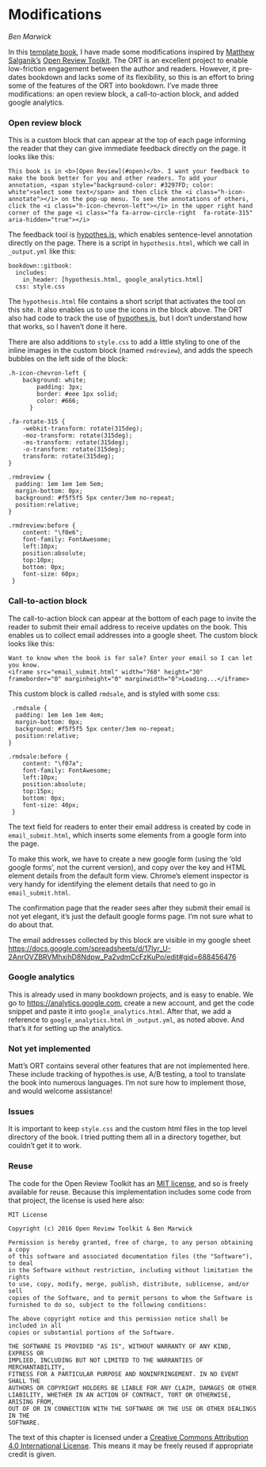 # Modifications {#mods}

_Ben Marwick_

In this [template book](https://github.com/benmarwick/bookdown-ort), I have made some modifications inspired by [Matthew Salganik's](https://twitter.com/msalganik) [Open Review Toolkit](http://www.openreviewtoolkit.org/). The ORT is an excellent project to enable low-friction engagement between the author and readers. However, it pre-dates bookdown and lacks some of its flexibility, so this is an effort to bring some of the features of the ORT into bookdown. I've made three modifications: an open review block, a call-to-action block, and added google analytics. 

### Open review block

This is a custom block that can appear at the top of each page informing the reader that they can give immediate feedback directly on the page. It looks like this:

```block2
This book is in <b>[Open Review](#open)</b>. I want your feedback to make the book better for you and other readers. To add your annotation, <span style="background-color: #3297FD; color: white">select some text</span> and then click the <i class="h-icon-annotate"></i> on the pop-up menu. To see the annotations of others, click the <i class="h-icon-chevron-left"></i> in the upper right hand corner of the page <i class="fa fa-arrow-circle-right  fa-rotate-315" aria-hidden="true"></i>
```

The feedback tool is [hypothes.is](https://hypothes.is/), which enables sentence-level annotation directly on the page. There is a script in  `hypothesis.html`, which we call in `_output.yml` like this:

```
bookdown::gitbook:
  includes:
    in_header: [hypothesis.html, google_analytics.html]
  css: style.css
```

The `hypothesis.html` file contains a short script that activates the tool on this site.  It also enables us to use the icons in the block above. The ORT also had code to track the use of [hypothes.is](https://hypothes.is/), but I don't understand how that works, so I haven't done it here. 

There are also additions to `style.css` to add a little styling to one of the inline images in the custom block (named `rmdreview`), and adds the speech bubbles on the left side of the block:

```
.h-icon-chevron-left {
    background: white;
	    padding: 3px;
	    border: #eee 1px solid;
	    color: #666;
	  }

.fa-rotate-315 {
    -webkit-transform: rotate(315deg);
    -moz-transform: rotate(315deg);
    -ms-transform: rotate(315deg);
    -o-transform: rotate(315deg);
    transform: rotate(315deg);
}

.rmdreview {
  padding: 1em 1em 1em 5em;
  margin-bottom: 0px;
  background: #f5f5f5 5px center/3em no-repeat;
  position:relative;
}

.rmdreview:before {
    content: "\f0e6";
    font-family: FontAwesome;
    left:10px;
    position:absolute;
    top:10px;
    bottom: 0px;
    font-size: 60px;
 }

```

### Call-to-action block

The call-to-action block can appear at the bottom of each page to invite the reader to submit their email address to receive updates on the book. This enables us to collect email addresses into a google sheet. The custom block looks like this:

```block2
Want to know when the book is for sale? Enter your email so I can let you know. 
<iframe src="email_submit.html" width="760" height="30" frameborder="0" marginheight="0" marginwidth="0">Loading...</iframe>
```

This custom block is called `rmdsale`, and is styled with some css:

```
 .rmdsale {
  padding: 1em 1em 1em 4em;
  margin-bottom: 0px;
  background: #f5f5f5 5px center/3em no-repeat;
  position:relative;
}

.rmdsale:before {
    content: "\f07a";
    font-family: FontAwesome;
    left:10px;
    position:absolute;
    top:15px;
    bottom: 0px;
    font-size: 40px;
 }
```
The text field for readers to enter their email address is created by code in `email_submit.html`, which inserts some elements from a google form into the page.

To make this work, we have to create a new google form (using the 'old google forms', not the current version), and copy over the key and HTML element details from the default form view. Chrome's element inspector is very handy for identifying the element details that need to go in `email_submit.html`. 

The confirmation page that the reader sees after they submit their email is not yet elegant, it's just the default google forms page. I'm not sure what to do about that. 

The email addresses collected by this block are visible in my google sheet <https://docs.google.com/spreadsheets/d/17Iyr_U-2AnrOVZBRVMhxihD8Ndpw_Pa2vdmCcFzKuPo/edit#gid=688456476>

### Google analytics

This is already used in many bookdown projects, and is easy to enable. We go to <https://analytics.google.com>, create a new account, and get the code snippet and paste it into `google_analytics.html`. After that, we add a reference to `google_analytics.html` in `_output.yml`, as noted above. And that's it for setting up the analytics. 

### Not yet implemented

Matt's ORT contains several other features that are not implemented here. These include tracking of hypothes.is use, A/B testing, a tool to translate the book into numerous languages. I'm not sure how to implement those, and would welcome assistance! 

### Issues

It is important to keep `style.css` and the custom html files in the top level directory of the book. I tried putting them all in a directory together, but couldn't get it to work. 

### Reuse

The code for the Open Review Toolkit has an [MIT license](https://github.com/open-review-toolkit/open-review-toolkit/blob/master/LICENSE), and so is freely available for reuse. Because this implementation includes some code from that project, the license is used here also:

```
MIT License

Copyright (c) 2016 Open Review Toolkit & Ben Marwick

Permission is hereby granted, free of charge, to any person obtaining a copy
of this software and associated documentation files (the "Software"), to deal
in the Software without restriction, including without limitation the rights
to use, copy, modify, merge, publish, distribute, sublicense, and/or sell
copies of the Software, and to permit persons to whom the Software is
furnished to do so, subject to the following conditions:

The above copyright notice and this permission notice shall be included in all
copies or substantial portions of the Software.

THE SOFTWARE IS PROVIDED "AS IS", WITHOUT WARRANTY OF ANY KIND, EXPRESS OR
IMPLIED, INCLUDING BUT NOT LIMITED TO THE WARRANTIES OF MERCHANTABILITY,
FITNESS FOR A PARTICULAR PURPOSE AND NONINFRINGEMENT. IN NO EVENT SHALL THE
AUTHORS OR COPYRIGHT HOLDERS BE LIABLE FOR ANY CLAIM, DAMAGES OR OTHER
LIABILITY, WHETHER IN AN ACTION OF CONTRACT, TORT OR OTHERWISE, ARISING FROM,
OUT OF OR IN CONNECTION WITH THE SOFTWARE OR THE USE OR OTHER DEALINGS IN THE
SOFTWARE.
```

The text of this chapter is licensed under a <a rel="license" href="http://creativecommons.org/licenses/by/4.0/">Creative Commons Attribution 4.0 International License</a>. This means it may be freely reused if appropriate credit is given. 

